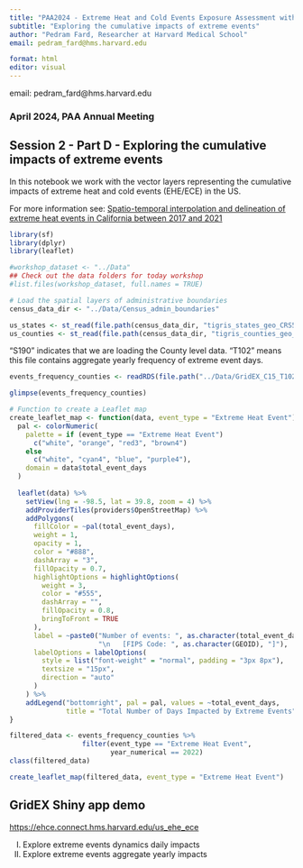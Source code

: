 ```yaml
---
title: "PAA2024 - Extreme Heat and Cold Events Exposure Assessment with GridEX"
subtitle: "Exploring the cumulative impacts of extreme events"
author: "Pedram Fard, Researcher at Harvard Medical School"
email: pedram_fard@hms.harvard.edu

format: html
editor: visual
---
```


email: pedram_fard\@hms.harvard.edu

### April 2024, PAA Annual Meeting

## Session 2 - Part D - Exploring the cumulative impacts of extreme events

In this notebook we work with the vector layers representing the cumulative impacts of extreme heat and cold events (EHE/ECE) in the US.

For more information see: [Spatio-temporal interpolation and delineation of extreme heat events in California between 2017 and 2021](https://www.sciencedirect.com/science/article/pii/S0013935123017887?dgcid=rss_sd_all)

```r

library(sf)
library(dplyr)
library(leaflet)

#workshop_dataset <- "../Data"
## Check out the data folders for today workshop
#list.files(workshop_dataset, full.names = TRUE)

# Load the spatial layers of administrative boundaries 
census_data_dir <- "../Data/Census_admin_boundaries"

us_states <- st_read(file.path(census_data_dir, "tigris_states_geo_CRS5070.gpkg"))
us_counties <- st_read(file.path(census_data_dir, "tigris_counties_geo_CRS5070.gpkg"))
```

"S190" indicates that we are loading the County level data. "T102" means this file contains aggregate yearly frequency of extreme event days.

```r
events_frequency_counties <- readRDS(file.path("../Data/GridEX_C15_T102_by_type_by_year_summaries", "C15_S190_T102_events_by_type_by_year_sf_Counties.rds"))

glimpse(events_frequency_counties)

```

```r
# Function to create a Leaflet map
create_leaflet_map <- function(data, event_type = "Extreme Heat Event") {
  pal <- colorNumeric(
    palette = if (event_type == "Extreme Heat Event") 
      c("white", "orange", "red3", "brown4")
    else 
      c("white", "cyan4", "blue", "purple4"),
    domain = data$total_event_days
  )
  
  leaflet(data) %>%
    setView(lng = -98.5, lat = 39.8, zoom = 4) %>%
    addProviderTiles(providers$OpenStreetMap) %>%
    addPolygons(
      fillColor = ~pal(total_event_days),
      weight = 1,
      opacity = 1,
      color = "#888",
      dashArray = "3",
      fillOpacity = 0.7,
      highlightOptions = highlightOptions(
        weight = 3,
        color = "#555",
        dashArray = "",
        fillOpacity = 0.8,
        bringToFront = TRUE
      ),
      label = ~paste0("Number of events: ", as.character(total_event_days),
                      "\n   [FIPS Code: ", as.character(GEOID), "]"),
      labelOptions = labelOptions(
        style = list("font-weight" = "normal", padding = "3px 8px"),
        textsize = "15px",
        direction = "auto"
      )
    ) %>%
    addLegend("bottomright", pal = pal, values = ~total_event_days,
              title = "Total Number of Days Impacted by Extreme Events")
}

filtered_data <- events_frequency_counties %>% 
                  filter(event_type == "Extreme Heat Event", 
                         year_numerical == 2022)
class(filtered_data)

create_leaflet_map(filtered_data, event_type = "Extreme Heat Event")
```

## GridEX Shiny app demo

<https://ehce.connect.hms.harvard.edu/us_ehe_ece>

I)  Explore extreme events dynamics daily impacts
II) Explore extreme events aggregate yearly impacts
